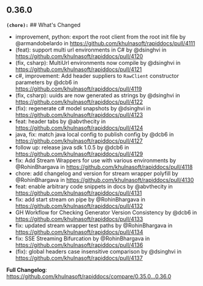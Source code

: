 ## 0.36.0
**`(chore):`** ## What's Changed
* improvement, python: export the root client from the root init file by @armandobelardo in https://github.com/khulnasoft/rapiddocs/pull/4111
* (feat): support multi url environments in C# by @dsinghvi in https://github.com/khulnasoft/rapiddocs/pull/4120
* (fix, csharp): MultiUrl environments now compile by @dsinghvi in https://github.com/khulnasoft/rapiddocs/pull/4121
* c#, improvement: Add header suppliers to `RawClient` constructor parameters by @dcb6 in https://github.com/khulnasoft/rapiddocs/pull/4119
* (fix, csharp): uuids are now generated as strings by @dsinghvi in https://github.com/khulnasoft/rapiddocs/pull/4122
* (fix): regenerate c# model snapshots by @dsinghvi in https://github.com/khulnasoft/rapiddocs/pull/4123
* feat: header tabs by @abvthecity in https://github.com/khulnasoft/rapiddocs/pull/4124
* java, fix: match java local config to publish config by @dcb6 in https://github.com/khulnasoft/rapiddocs/pull/4127
* follow up: release java sdk 1.0.5 by @dcb6 in https://github.com/khulnasoft/rapiddocs/pull/4129
* fix: Add Stream Wrappers for use with various environments by @RohinBhargava in https://github.com/khulnasoft/rapiddocs/pull/4118
* chore: add changelog and version for stream wrapper polyfill by @RohinBhargava in https://github.com/khulnasoft/rapiddocs/pull/4130
* feat: enable arbitrary code snippets in docs by @abvthecity in https://github.com/khulnasoft/rapiddocs/pull/4131
* fix: add start stream on pipe by @RohinBhargava in https://github.com/khulnasoft/rapiddocs/pull/4132
* GH Workflow for Checking Generator Version Consistency by @dcb6 in https://github.com/khulnasoft/rapiddocs/pull/4133
* fix: updated stream wrapper test paths by @RohinBhargava in https://github.com/khulnasoft/rapiddocs/pull/4134
* fix: SSE Streaming Bifurcation by @RohinBhargava in https://github.com/khulnasoft/rapiddocs/pull/4136
* (fix): global headers case insensitive comparison by @dsinghvi in https://github.com/khulnasoft/rapiddocs/pull/4137


**Full Changelog**: https://github.com/khulnasoft/rapiddocs/compare/0.35.0...0.36.0

